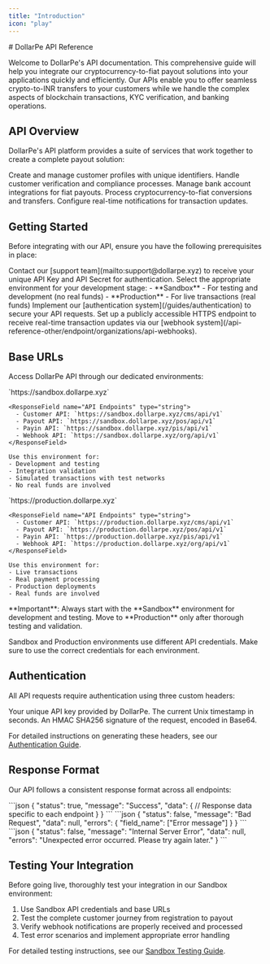 ```yaml
---
title: "Introduction"
icon: "play"
---
```


<Highlight>
  # DollarPe API Reference
</Highlight>

Welcome to DollarPe's API documentation. This comprehensive guide will help you integrate our cryptocurrency-to-fiat payout solutions into your applications quickly and efficiently. Our APIs enable you to offer seamless crypto-to-INR transfers to your customers while we handle the complex aspects of blockchain transactions, KYC verification, and banking operations.

## API Overview

DollarPe's API platform provides a suite of services that work together to create a complete payout solution:

<CardGroup cols={3}>
  <Card title="Customer API" icon="user" href="/api-reference-other/endpoint/customer/create">
    Create and manage customer profiles with unique identifiers.
  </Card>
  <Card title="KYC API" icon="id-card" href="/api-reference-other/endpoint/kyc/generate-link">
    Handle customer verification and compliance processes.
  </Card>
  <Card title="Bank API" icon="building-columns" href="/api-reference-other/endpoint/bank/create">
    Manage bank account integrations for fiat payouts.
  </Card>
  <Card title="Payout API" icon="money-bill-transfer" href="/api-reference-other/endpoint/payout/initiate">
    Process cryptocurrency-to-fiat conversions and transfers.
  </Card>
  <Card title="Webhook API" icon="bell" href="/api-reference-other/endpoint/organizations/api-webhooks">
    Configure real-time notifications for transaction updates.
  </Card>
</CardGroup>

## Getting Started

Before integrating with our API, ensure you have the following prerequisites in place:

<Steps>
  <Step title="Obtain API Credentials">
    Contact our [support team](mailto:support@dollarpe.xyz) to receive your unique API Key and API Secret for authentication.
  </Step>
  <Step title="Choose Environment">
    Select the appropriate environment for your development stage:
    - **Sandbox** - For testing and development (no real funds)
    - **Production** - For live transactions (real funds)
  </Step>
  <Step title="Set Up Authentication">
    Implement our [authentication system](/guides/authentication) to secure your API requests.
  </Step>
  <Step title="Configure Webhooks">
    Set up a publicly accessible HTTPS endpoint to receive real-time transaction updates via our [webhook system](/api-reference-other/endpoint/organizations/api-webhooks).
  </Step>
</Steps>

## Base URLs

Access DollarPe API through our dedicated environments:

<Tabs>
  <Tab title="Sandbox">
    <ResponseField name="Base URL" type="string">
      `https://sandbox.dollarpe.xyz`
    </ResponseField>
    
    <ResponseField name="API Endpoints" type="string">
      - Customer API: `https://sandbox.dollarpe.xyz/cms/api/v1`
      - Payout API: `https://sandbox.dollarpe.xyz/pos/api/v1`
      - Payin API: `https://sandbox.dollarpe.xyz/pis/api/v1`
      - Webhook API: `https://sandbox.dollarpe.xyz/org/api/v1`
    </ResponseField>
    
    Use this environment for:
    - Development and testing
    - Integration validation
    - Simulated transactions with test networks
    - No real funds are involved
  </Tab>
  <Tab title="Production">
    <ResponseField name="Base URL" type="string">
      `https://production.dollarpe.xyz`
    </ResponseField>
    
    <ResponseField name="API Endpoints" type="string">
      - Customer API: `https://production.dollarpe.xyz/cms/api/v1`
      - Payout API: `https://production.dollarpe.xyz/pos/api/v1`
      - Payin API: `https://production.dollarpe.xyz/pis/api/v1`
      - Webhook API: `https://production.dollarpe.xyz/org/api/v1`
    </ResponseField>
    
    Use this environment for:
    - Live transactions
    - Real payment processing
    - Production deployments
    - Real funds are involved
  </Tab>
</Tabs>

<Warning>
  **Important**: Always start with the **Sandbox** environment for development and testing.  
  Move to **Production** only after thorough testing and validation.
  
  Sandbox and Production environments use different API credentials. Make sure to use the correct credentials for each environment.
</Warning>

## Authentication

All API requests require authentication using three custom headers:

<ResponseField name="X-API-KEY" type="string" required>
  Your unique API key provided by DollarPe.
</ResponseField>

<ResponseField name="X-TIMESTAMP" type="integer" required>
  The current Unix timestamp in seconds.
</ResponseField>

<ResponseField name="X-SIGNATURE" type="string" required>
  An HMAC SHA256 signature of the request, encoded in Base64.
</ResponseField>

For detailed instructions on generating these headers, see our [Authentication Guide](/guides/introduction).

## Response Format

Our API follows a consistent response format across all endpoints:

<Tabs>
  <Tab title="Success Response">
    ```json
    {
        "status": true,
        "message": "Success",
        "data": {
            // Response data specific to each endpoint
        }
    }
    ```
  </Tab>
  <Tab title="Bad Request">
    ```json
    {
        "status": false,
        "message": "Bad Request",
        "data": null,
        "errors": {
            "field_name": ["Error message"]
        }
    }
    ```
  </Tab>
  <Tab title="Internal Server Error">
    ```json
    {
        "status": false,
        "message": "Internal Server Error",
        "data": null,
        "errors": "Unexpected error occurred. Please try again later."
    }
    ```
  </Tab>
</Tabs>

## Testing Your Integration

Before going live, thoroughly test your integration in our Sandbox environment:

1. Use Sandbox API credentials and base URLs
2. Test the complete customer journey from registration to payout
3. Verify webhook notifications are properly received and processed
4. Test error scenarios and implement appropriate error handling

For detailed testing instructions, see our [Sandbox Testing Guide](/guides/sandbox-testing).